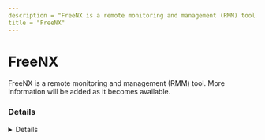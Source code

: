 ```yaml
---
description = "FreeNX is a remote monitoring and management (RMM) tool. More information will be added as it becomes available."
title = "FreeNX"
---
```




# FreeNX

FreeNX is a remote monitoring and management (RMM) tool. More information will be added as it becomes available.

### Details
<Details author={""}
         category={""}
         created={""}
         website={""}
         lastModified={""}
         privileges={""}
         free={ false }
         verification={ false }
/>

#### Installation Paths
<Card code={ ["C:\\*\\nxplayer.exe", "*\\nxplayer.exe"] }/>

#### Supported OS
<Badges color="warning" badges={ ["Windows"] }/>




### Forensic Artifacts








### Detections
- Detects potential processes activity of FreeNX RMM tool
  - [Sigma Rule](https://github.com/magicsword-io/LOLRMM/blob/main/detections/sigma/freenx_processes_sigma.yml)


